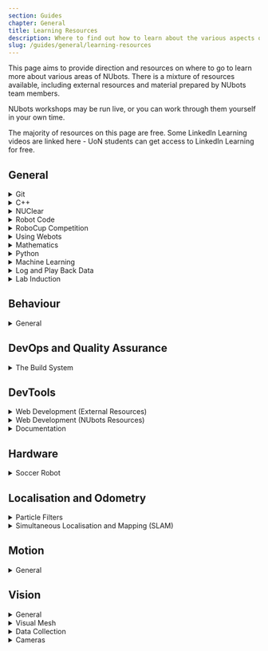 ```yaml
---
section: Guides
chapter: General
title: Learning Resources
description: Where to find out how to learn about the various aspects of NUbots.
slug: /guides/general/learning-resources
---
```


This page aims to provide direction and resources on where to go to learn more about various areas of NUbots. There is a mixture of resources available, including external resources and material prepared by NUbots team members.

NUbots workshops may be run live, or you can work through them yourself in your own time.

The majority of resources on this page are free. Some LinkedIn Learning videos are linked here - UoN students can get access to LinkedIn Learning for free.

## General

<details>
<summary>Git</summary>

The NUbots team uses Git and GitHub in its development workflow. Almost any project done on the NUbots team involves using Git and GitHub.

**Reading:**

- [NUbook: Git and PR Workflow](/guides/general/git)

**Tutorials:**

- [NUbots Workshop: Git and the PR workflow](https://github.com/NUbots/GitDemos)

</details>

<details>
<summary> C++ </summary>

The C++ programming language is used in the main robot codebase. Modern C++ and advanced C++ concepts are used in the codebase.

**Reading:**

- [C++ Documentation](https://en.cppreference.com/)

**Videos:**

- [LinkedIn Learning: C++ Basics](https://www.linkedin.com/learning/c-plus-plus-essential-training)
- [LinkedIn Learning: C++ Advanced Topics](https://www.linkedin.com/learning/c-plus-plus-advanced-topics?u=75842122)
- [YouTube: CppCon](https://www.youtube.com/user/CppCon) (general interest C++ topics)

**Tutorials:**

- [NUbots Workshop: Modern C++](https://github.com/NUbots/NULearning/blob/master/cpp/moderncpp.md)

</details>

<details>
<summary>NUClear</summary>

The NUbots robot code uses the NUClear framework. Anyone developing robot code needs to learn how to work with NUClear. NUClear was created at NUbots as part of a Software Engineering FYP.

**Reading:**

- [Official NUClear Documentation](https://readthedocs.org/projects/nuclear/)
- [NUbook: NUClear](/system/foundations/nuclear)

**Videos:**

- [YouTube: NUClear Basic Concepts](https://www.youtube.com/watch?v=Bx4yU-eA6bk&t=17m00s)
- [YouTube: NUClear Example](https://www.youtube.com/watch?v=Bx4yU-eA6bk&t=32m00s)

**References:**

- [GitHub: NUClear](https://github.com/Fastcode/NUClear)
- [GitHub: NUClear Roles](https://github.com/Fastcode/NUClearRoles)
- [GitHub: NUClearNet](https://github.com/Fastcode/NUClearNet.js)
- [GitHub: NUClearExample](https://github.com/Fastcode/NUClearExample)

</details>

<details>
<summary>Robot Code</summary>

**Reading:**

- [NUbook: Getting Started](/guides/main/getting-started)
- [NUbook: System Overview](/system/foundations/overview)
- [NUbook: Troubleshooting](/guides/general/troubleshooting)
- [NUbook: Glossary](/guides/general/glossary)

**References:**

- [GitHub: Robot Code](https://github.com/NUbots/NUbots)

</details>

<details>
<summary> RoboCup Competition </summary>

**Reading:**

- [NUbook: RoboCup Resources](/team/robocup/resources)

**Videos:**

- [YouTube: Referee Training Video](https://www.youtube.com/watch?v=HHOtAklrcJU)
- [YouTube: RoboCupSoccer Overview](https://www.youtube.com/watch?v=BN7t9dTbRyI)

</details>

<details>
<summary>Using Webots</summary>

The Webots simulator is used in some RoboCup competitions and is the simulator we use to aid in development of the robots.

**Reading:**

- [Setting up Webots](/guides/tools/webots-setup)
- [Webots User Guide](https://cyberbotics.com/doc/guide/index)

**References:**

- [GitHub: NUWebots](https://github.com/NUbots/NUWebots)
- [GitHub: Webots (Original Version)](https://github.com/cyberbotics/webots)
- [GitHub: Webots (TC Version)](https://github.com/RoboCup-Humanoid-TC/webots)

</details>

<details>
<summary> Mathematics </summary>

Mathematics is an integral part of any robotics system.

**Reading:**

- [NUbook: Mathematics](/system/foundations/mathematics#linear-algebra)
- [Eigen C++ Linear Algebra Library](http://eigen.tuxfamily.org/dox/)
- [Wolfram Mathworld](http://mathworld.wolfram.com/)

**Videos:**

- [3Blue1Brown: Essence of Linear Algebra](https://www.youtube.com/playlist?list=PLZHQObOWTQDPD3MizzM2xVFitgF8hE_ab)
- [MIT Open Courseware: Linear Algebra](https://ocw.mit.edu/courses/mathematics/18-06-linear-algebra-spring-2010/video-lectures/)

**References:**

- [Wolfram Alpha](https://www.wolframalpha.com/)
- [Eigen Source](https://gitlab.com/libeigen/eigen)

</details>

<details>
<summary> Python </summary>

Python is used to create tools in the main robot codebase.

**Videos:**

- [LinkedIn Learning: Python Essential Training](https://www.linkedin.com/learning/python-essential-training-2/)

</details>

<details>
<summary> Machine Learning </summary>

Primarily used in the vision system, but could be used in any system.

**Videos:**

- [YouTube: 3Blue1Brown: Neural Networks](https://www.youtube.com/playlist?list=PLZHQObOWTQDNU6R1_67000Dx_ZCJB-3pi)
- [YouTube: DeepLizard: Machine Learning & Deep Learning Fundamentals](https://www.youtube.com/watch?v=gZmobeGL0Yg&list=PLZbbT5o_s2xq7LwI2y8_QtvuXZedL6tQU)

</details>

<details>
<summary> Log and Play Back Data </summary>

**Reading:**

- [NUbook: Data Recording and Playback Guide](/guides/main/data-recording-playback)
- [NUbook: Logging](/system/subsystems/logging)

</details>

<details>
<summary> Lab Induction </summary>

The lab induction must be completed before getting swipe card access to the lab.

**Reading:**

- [NUbook: Lab Induction](/team/induction)

**Tutorials:**

- NUbots lab inductions are run for new team members after they join.

</details>

## Behaviour

<details>
<summary>General</summary>

**Reading:**

- [NUbook](/system/subsystems/behaviour)

**References:**

- [GitHub: GameController](https://github.com/RoboCup-Humanoid-TC/GameController)
- [GitHub: Communication Protocol](https://github.com/RoboCup-Humanoid-TC/RobocupProtocol)

</details>

## DevOps and Quality Assurance

<details>
<summary> The Build System </summary>

**Reading:**

- [NUbook: Build System](/system/foundations/build-system)
- [NUbook: Configuration and Script System](/system/foundations/config-script)
- [Modern CMake](https://cliutils.gitlab.io/modern-cmake/)
- [ArchWiki](https://wiki.archlinux.org/)
- [Book: Docker Deep Dive](https://books.google.com.au/books/about/Docker_Deep_Dive.html?id=860yswEACAAJ)

**Tutorials:**

- [Official CMake Tutorial](https://cmake.org/cmake/help/latest/guide/tutorial/index.html)

</details>

## DevTools

<details>
<summary> Web Development (External Resources) </summary>

Web Development is used in the creation of [NUbook](/system/tools/nubook), which uses JavaScript, Gatsby and Tailwind, and [NUsight](/system/tools/nusight), which uses TypeScript, React and MobX. By working on these systems and going through these resources, you will gain valuable real world skill and experience that is often sought out in industry.

**Videos:**

- [egghead.io: MobX](https://egghead.io/courses/manage-complex-state-in-react-apps-with-mobx)

**Tutorials:**

- [The Modern JavaScript Tutorial](https://javascript.info/)
- [Official Node.js Tutorial](https://nodejs.dev/learn)
- [egghead.io: A Beginner's Guide to React](https://egghead.io/courses/the-beginner-s-guide-to-react)
- [Official Webpack Tutorial](https://webpack.js.org/guides/getting-started/)

**References:**

- [MDN Web Docs: JavaScript Resources](https://developer.mozilla.org/en-US/docs/Web/JavaScript)
- [Official TypeScript Documentation](https://www.typescriptlang.org/docs/handbook/)
- [Official React Documentation](https://reactjs.org/)
- [Official MobX Documentation](https://mobx.js.org/README.html)
- [Official Gatsby Documentation](https://www.gatsbyjs.com/docs/)
- [Official Tailwind Documentation](https://tailwindcss.com/docs)

</details>

<details>
<summary> Web Development (NUbots Resources) </summary>

**Reading:**

- [NUbook: NUsight](/system/tools/nusight)

**References:**

- [GitHub: NUsight](https://github.com/NUbots/NUbots/tree/master/nusight2)
- [GitHub: NUbook](https://github.com/NUbots/NUbook)

</details>

<details>
<summary> Documentation </summary>

Since NUbots is a student organisation, high turnover is unavoidable. To help combat the issues this creates, good documentation is key to the success of the team. This includes low level documentation in the form of code comments and high level documentation in the form of NUbook pages.

**Reading:**

- [NUbook: NUbook](/system/tools/nubook)
- [Australian Network on Disability: A Beginner's Guide to Accessible Content](https://www.and.org.au/pages/a-beginners-guide-to-accessible-content.html)

**Tutorials:**

- [Google Technical Writing Course](https://developers.google.com/tech-writing) - free, in-class sessions are open to the public!

</details>

## Hardware

<details>
<summary>Soccer Robot</summary>

**Reading:**

- [NUbook: Hardware Overview and Specifications](/system/hardware/overview)
- [NUbook: Input](/system/subsystems/input)
- [NUbook: Flashing a Robot](/guides/hardware/flashing)

**References:**

- [GitHub: NUware](https://github.com/NUbots/NUware)

</details>

## Localisation and Odometry

<details>
<summary> Particle Filters </summary>

**Videos:**

- [YouTube: Introduction to Autonomous Navigation](https://www.youtube.com/watch?v=Fw8JQ5Q-ZwU)
- [YouTube: Understanding the Particle Filter](https://www.youtube.com/watch?v=NrzmH_yerBU)
- [YouTube: Monte Carlo Localisation and Particle Filters](https://www.youtube.com/watch?v=MsYlueVDLI0)

</details>

<details>
<summary> Simultaneous Localisation and Mapping (SLAM) </summary>

**Videos:**

- [YouTube: Introduction to SLAM](https://www.youtube.com/watch?v=saVZtgPyyJQ)

</details>

## Motion

<details> 
<summary>General</summary>

**Reading:**

- [NUbook: Motion](/system/subsystems/motion)
- [NUbook: Running and Tuning Scripts](/guides/main/tuning-and-running-scripts)

**References:**

- [GitHub: Simscape](https://github.com/NUbots/Simscape)

</details>

## Vision

<details>
<summary>General</summary>

**Reading:**

- [NUbook: Vision](/system/subsystems/vision)
- [NUbook: Maintaining the Vision Subsystem](/guides/main/maintaining-subsystems#vision)

</details>

<details> 
<summary>Visual Mesh</summary>

**Reading:**

- [NUbook: Visual Mesh Getting Started](/guides/tools/visualmesh)

**References:**

- [GitHub: Visual Mesh](https://github.com/Fastcode/VisualMesh)

</details>

<details>
<summary>Data Collection</summary>

**Reading:**

- [NUbook: NUpbr](/system/tools/nupbr)

**References:**

- [GitHub: NUpbr](https://github.com/NUbots/NUpbr)

</details>

<details>
<summary>Cameras</summary>

**Reading:**

- [NUbook: Hardware Overview # Cameras](/system/hardware/overview#cameras)
- [NUbook: Input # Cameras](/system/subsystems/input#cameras)
- [NUbook: Camera Calibration Guide](/guides/main/camera-calibration)

</details>
